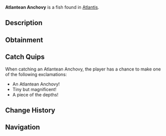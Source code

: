 {{FishInfobox
|image          = Atlantean Anchovy.png
|rarity         = Common
|sea            = First Sea
|location       = [[Atlantis]]
|sublocation    = 
|sources        = Fishing Rod
|radar_location = 
|xp             = 25
|weather        = 
|time           = 
|season         = 
|bait           = 
|base_weight    = 0.8
|base_value     = 40
|weight_range   = 0.6
|base_chance    = 85
|base_resil     = 95
}}
'''Atlantean Anchovy''' is a {{Rarity|Common}} fish found in [[Atlantis]].

== Description ==
{{Description|These small silver fish gather in massive schools throughout the sunken depths. Their scales have taken on a slight golden tinge from generations of exposure to ancient magic.|Bestiary Entry}}

== Obtainment ==
{{Description|Sunken's Depth Pool|Bestiary Hint}}
{{Fish Availability|
Atlantis/Sunken Depths
|top_rods      = 
Leviathan's Fang Rod\281467.23\140949.06;
Trident Rod\275613.57\140562.57;
Free Spirit Rod\273212.4\140812.15;
No-Life Rod\258628.49\202493.8;
Azure Of Lagoon\252864.95\191475.21;
Training Rod\217300.45\217300.45;
Flimsy Rod\192930.08\186411.48;
Long Rod\209579.16\160926.79;
Fast Rod\228251.95\204204.01;
Seraphic Rod\244800.49\201696.64;
Tempest Rod\247425.98\194589.64;
Poseidon Rod\239467.4\155992.51;
Challenger's Rod\243893.55\184615.47;
Depthseeker Rod\242455.55\161610.77;
Rod Of The Forgotten Fang\242385\184177.39;
Blazebringer Rod\242260.7\169272.05;
Verdant Shear Rod\241455.65\172590.87;
Zeus Rod\241118.08\172449.71;
Rod Of The Depths\239390.88\167789.98;
Rod Of The Exalted One\236270.53\149174.01;
Ethereal Prism Rod\234167.28\43617.58;
Avalanche Rod\228959.04\155678.6;
Volcanic Rod\222463.74\164364.78;
Steady Rod\104786.53\87234.18
|recommended   = Trident Rod
}}

== Catch Quips ==
When catching an Atlantean Anchovy, the player has a chance to make one of the following exclamations:
* An Atlantean Anchovy!
* Tiny but magnificent!
* A piece of the depths!

== Change History ==
{{Change History|{{subst:Current Version}}}}

== Navigation ==
{{Fish Navbox|Atlantis}}